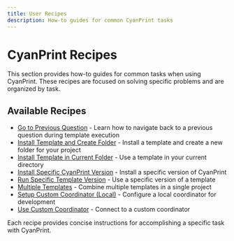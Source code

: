 ```yaml
---
title: User Recipes
description: How-to guides for common CyanPrint tasks
---
```


# CyanPrint Recipes

This section provides how-to guides for common tasks when using CyanPrint. These recipes are focused on solving specific problems and are organized by task.

## Available Recipes

- [Go to Previous Question](/docs/user/recipes/previous-question) - Learn how to navigate back to a previous question during template execution
- [Install Template and Create Folder](/docs/user/recipes/install-create-folder) - Install a template and create a new folder for your project
- [Install Template in Current Folder](/docs/user/recipes/install-current-folder) - Use a template in your current directory
- [Install Specific CyanPrint Version](/docs/user/recipes/specific-version) - Install a specific version of CyanPrint
- [Run Specific Template Version](/docs/user/recipes/template-version) - Use a specific version of a template
- [Multiple Templates](/docs/user/recipes/multiple-templates) - Combine multiple templates in a single project
- [Setup Custom Coordinator (Local)](/docs/user/recipes/local-coordinator) - Configure a local coordinator for development
- [Use Custom Coordinator](/docs/user/recipes/custom-coordinator) - Connect to a custom coordinator

Each recipe provides concise instructions for accomplishing a specific task with CyanPrint.
